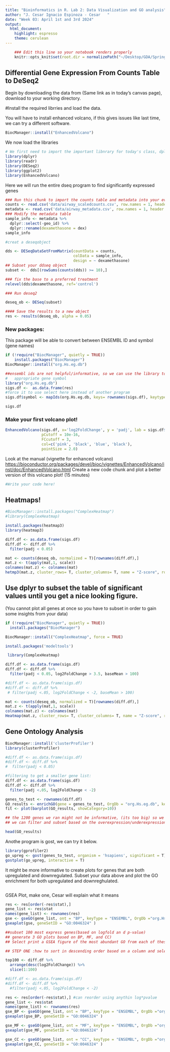 ```yaml
---
title: "Bioinformatics in R. Lab 2: Data Visualization and GO analysis"
author: "J. Cesar Ignacio Espinoza - Cesar   "
date: "Week 03: April 1st and 3rd 2024"
output: 
  html_document: 
    highlight: espresso
    theme: cerulean
---
```


```r
    ### Edit this line so your notebook renders properly
    knitr::opts_knit$set(root.dir = normalizePath("~/Desktop/GDA/Spring 25/Bioinformatics in R")) 
```

## Differential Gene Expression From Counts Table to DeSeq2

Begin by downloading the data from (Same link as in today's canvas page), download to your working directory.

#Install the required librries and load the data.

You will have to install enhanced volcano, if this gives issues like last time, we can try a different software.

```r
BiocManager::install("EnhancedVolcano")
```

We now load the libraries

```r
# We first need to import the important libnrary for today's class, dplyr
library(dplyr)
library(readr)
library(DESeq2)
library(ggplot2)
library(EnhancedVolcano)

```

Here we will run the entire dseq program to find significantly expressed genes

```r
### Run this chunk to import the counts table and metadata into your evironment.
counts <- read.csv('data/airway_scaledcounts.csv', row.names = 1, header = TRUE)
metadata <- read.csv('data/airway_metadata.csv', row.names = 1, header = TRUE)
### Modify the metadata table
sample_info <- metadata %>%
  dplyr::select(-geo_id) %>%
  dplyr::rename(dexamethasone = dex)
sample_info

#creat a deseqobject

dds <- DESeqDataSetFromMatrix(countData = counts, 
                              colData = sample_info,
                              design = ~ dexamethasone)
## Subset your ddseq object
subset <-  dds[(rowSums(counts(dds)) >= 10),]

### fix the base to a preferred treatment
relevel(dds$dexamethasone, ref='control')

### Run deseq2

deseq_ob <- DESeq(subset)

#### Save the results to a new object
res <- results(deseq_ob, alpha = 0.05)
```

### New packages:

This package will be able to convert between ENSEMBL ID and symbol (gene names)

```r
if (!require("BiocManager", quietly = TRUE))
    install.packages("BiocManager")
BiocManager::install("org.Hs.eg.db")
```

```r
##ensembl ids are not helpful/informative, so we can use the library to replace with the
#   appropriate gene symbol
library("org.Hs.eg.db")
sigs.df <-  as.data.frame(res)
#force it to use select here instead of another program
sigs.df$symbol <- mapIds(org.Hs.eg.db, keys= rownames(sigs.df), keytype = 'ENSEMBL', column = "SYMBOL", multiVals = "first")
```

```r
sigs.df
```

### Make your first volcano plot!

```r
EnhancedVolcano(sigs.df, x='log2FoldChange', y = 'padj', lab = sigs.df$symbol,
                pCutoff = 10e-16,
                FCcutoff = 3,
                col=c('pink', 'black', 'blue', 'black'),
                pointSize = 2.0)

```

Look at the manual (vignette for enhanced volcano) <https://bioconductor.org/packages/devel/bioc/vignettes/EnhancedVolcano/inst/doc/EnhancedVolcano.html> Create a new code chunk and plot a better version of this volcano plot! (15 minutes)

```r
#Write your code here!

```

## Heatmaps!

```R
#BiocManager::install.packages("ComplexHeatmap")
#library(ComplexHeatmap)
```
```r
install.packages(heatmap3)
library(heatmap3)
```

```R
diff.df <- as.data.frame(sigs.df)
diff.df <- diff.df %>%
  filter(padj < 0.05)
```

```R
mat <- counts(deseq_ob, normalized = T)[rownames(diff.df),]
mat.z <- t(apply(mat,1, scale))
colnames(mat.z) <- colnames(mat)
hetmp3(mat.z, cluster_rows= T, cluster_columns= T, name = "Z-score", row_labels = diff.df[rownames(mat.z),]$symbol)
```

## Use dplyr to subset the table of significant values until you get a nice looking figure.

(You cannot plot all genes at once so you have to subset in order to gain some insights from your data)


```r
if (!require("BiocManager", quietly = TRUE))
  install.packages("BiocManager")

BiocManager::install("ComplexHeatmap", force = TRUE)

install.packages('modeltools')

 library(ComplexHeatmap)
```



```R
diff.df <- as.data.frame(sigs.df)
diff.df <- diff.df %>%
  filter(padj < 0.05, log2FoldChange > 3.5, baseMean > 100)

#diff.df <- as.data.frame(sigs.df)
#diff.df <- diff.df %>%
 # filter(padj <.05, log2FoldChange < -2, baseMean > 100)

mat <- counts(deseq_ob, normalized = T)[rownames(diff.df),]
mat.z <- t(apply(mat,1, scale))
colnames(mat.z) <- colnames(mat)
Heatmap(mat.z, cluster_rows= T, cluster_columns= T, name = "Z-score", row_labels = diff.df[rownames(mat.z),]$symbol)

```

## Gene Ontology Analysis

```R
BiocManager::install('clusterProfiler')
library(clusterProfiler)
```

```R
#diff.df <- as.data.frame(sigs.df)
#diff.df <- diff.df %>%
#  filter(padj < 0.05)

#filtering to get a smaller gene list:
diff.df <- as.data.frame(sigs.df)
diff.df <- diff.df %>%
  filter(padj <.05, log2FoldChange < -2)

genes_to_test <- rownames(diff.df)
GO_results <- enrichGO(gene = genes_to_test, OrgDb = "org.Hs.eg.db", keyType = 'ENSEMBL', ont = "BP")
fit <- plot(barplot(GO_results, showCategory=10))

## the 1200 genes we ran might not be informative, (its too big) so we have to get a subset
## we can filter and subset based on the overexpression/underexpression (-/+ logfold change), or the 
```
```r
head(GO_results)

```
Anothe program is gost, we can try it below.

```R
library(gprofiler2) 
go_upreg <- gost(genes_to_test, organism = 'hsapiens', significant = T)
gostplot(go_upreg, interactive = T)
```

It might be more informative to create plots for genes that are both upregulated and downregulated. Subset your data above and plot the GO enrichment for both upregulated and downreghulated.

```R

```

GSEA Plot, make one, Cesar will explain what it means

```R
res <- res[order(-res$stat),]
gene_list <- res$stat
names(gene_list) <- rownames(res)
gse <- gseGO(gene_list, ont = "BP", keyType = "ENSEMBL", OrgDb ="org.Hs.eg.db", eps = 1e-300 )
gseaplot(gse, geneSetID = "GO:0046324" )

```

``` r
##subset 100 most express genes(based on logfold an d p-value)
## generate 3 GO plots based on BP, MF, and CC)
## Select print a GSEA figure of the most abundant GO from each of these classes

## STEP ONE :how to sort in descending order based on a column and select the first 100 rows?

top100 <- diff.df %>%
  arrange(desc(log2FoldChange)) %>%
  slice(1:100)

#diff.df <- as.data.frame(sigs.df)
#diff.df <- diff.df %>%
  #filter(padj <.05, log2FoldChange < -2)

res <- res[order(-res$stat),] #can reorder using anythin log*pvalue
gene_list <- res$stat
names(gene_list) <- rownames(res)
gse_BP <- gseGO(gene_list, ont = "BP", keyType = "ENSEMBL", OrgDb ="org.Hs.eg.db", eps = 1e-300 )
gseaplot(gse_BP, geneSetID = "GO:0046324" )


```

```r
gse_MF <- gseGO(gene_list, ont = "MF", keyType = "ENSEMBL", OrgDb ="org.Hs.eg.db", eps = 1e-300 )
gseaplot(gse_MF, geneSetID = "GO:0046324" )
```

```r
gse_CC <- gseGO(gene_list, ont = "CC", keyType = "ENSEMBL", OrgDb ="org.Hs.eg.db", eps = 1e-300 )
gseaplot(gse_CC, geneSetID = "GO:0046324" )
```
